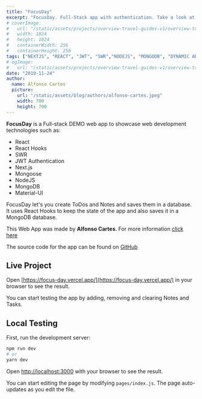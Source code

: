 ```yaml
---
title: "FocusDay"
excerpt: "FocusDay. Full-Stack app with authentication. Take a look at how it was made, what technologies where used and why..."
# coverImage: 
#   url: "/static/assets/projects/overview-travel-guides-v1/overview-travel-guides-v1-icon.png"
#   width: 1024
#   height: 1024
#   containerWidth: 256
#   containerHeight: 256
tags: ["NEXTJS", "REACT", "JWT", "SWR","NODEJS", "MONGODB", "DYNAMIC APIS", "RESTFUL APIS", "MATERIAL UI", "SERVERLESS"]
# ogImage:
#   url: "/static/assets/projects/overview-travel-guides-v1/overview-travel-guides-v1-icon.png"
date: "2019-11-24"
author:
  name: Alfonso Cartes
  picture: 
    url: "/static/assets/blog/authors/alfonso-cartes.jpeg"
    width: 700
    height: 700
---
```


**FocusDay** is a Full-stack DEMO web app to showcase web development technologies such as:

- React
- React Hooks
- SWR
- JWT Authentication
- Next.js
- Mongoose
- NodeJS
- MongoDB
- Material-UI

FocusDay let's you create ToDos and Notes and saves them in a database. It uses React Hooks to keep the state of the app and also saves it in a MongoDB database.

This Web App was made by **Alfonso Cartes**. For more information [click here](https://www.cartes.dev/about)

The source code for the app can be found on [GitHub](https://github.com/alfonsocartes/focus-day)

## Live Project

Open [https://focus-day.vercel.app/](https://focus-day.vercel.app/) in your browser to see the result.

You can start testing the app by adding, removing and clearing Notes and Tasks.

## Local Testing

First, run the development server:

```bash
npm run dev
# or
yarn dev
```

Open [http://localhost:3000](http://localhost:3000) with your browser to see the result.

You can start editing the page by modifying `pages/index.js`. The page auto-updates as you edit the file.

